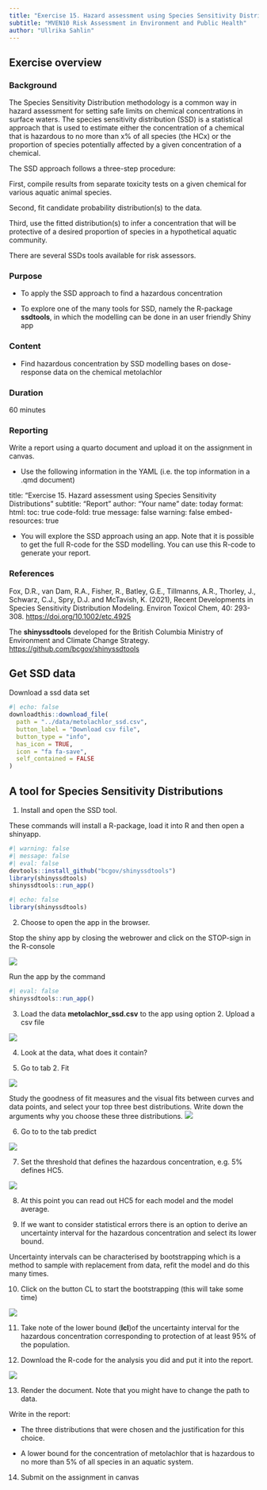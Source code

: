 ```yaml
---
title: "Exercise 15. Hazard assessment using Species Sensitivity Distributions"
subtitle: "MVEN10 Risk Assessment in Environment and Public Health"
author: "Ullrika Sahlin"
---
```


## Exercise overview

### Background

The Species Sensitivity Distribution methodology is a common way in hazard assessment for setting safe limits on chemical concentrations in surface waters. 
The species sensitivity distribution (SSD) is a statistical approach that is used to estimate either the concentration of a chemical that is hazardous to no more than x% of all species (the HCx) or the proportion of species potentially affected by a given concentration of a chemical. 

The SSD approach follows a three-step procedure:  

First, compile results from separate toxicity tests on a given chemical for various aquatic animal species.  

Second, fit candidate probability distribution(s) to the data.  

Third, use the fitted distribution(s) to infer a concentration that will be protective of a desired proportion of species in a hypothetical aquatic community. 

There are several SSDs tools available for risk assessors.

### Purpose

-  To apply the SSD approach to find a hazardous concentration 

- To explore one of the many tools for SSD, namely the R-package **ssdtools**, in which the modelling can be done in an user friendly Shiny app

### Content

- Find hazardous concentration by SSD modelling bases on dose-response data on the chemical metolachlor

### Duration

60 minutes

### Reporting

Write a report using a quarto document and upload it on the assignment in canvas. 

- Use the following information in the YAML (i.e. the top information in a .qmd document)

title: "Exercise 15. Hazard assessment using Species Sensitivity Distributions"
subtitle: "Report"
author: "Your name"
date: today
format: 
  html:
    toc: true
    code-fold: true
    message: false
    warning: false
    embed-resources: true

- You will explore the SSD approach using an app. Note that it is possible to get the full R-code for the SSD modelling. You can use this R-code to generate your report. 

### References

Fox, D.R., van Dam, R.A., Fisher, R., Batley, G.E., Tillmanns, A.R., Thorley, J., Schwarz, C.J., Spry, D.J. and McTavish, K. (2021), Recent Developments in Species Sensitivity Distribution Modeling. Environ Toxicol Chem, 40: 293-308. [https://doi.org/10.1002/etc.4925](https://doi.org/10.1002/etc.4925)

The **shinyssdtools** developed for the British Columbia Ministry of Environment and Climate Change Strategy. [https://github.com/bcgov/shinyssdtools](https://github.com/bcgov/shinyssdtools)


## Get SSD data

Download a ssd data set 

```r
#| echo: false
downloadthis::download_file(
  path = "../data/metolachlor_ssd.csv",
  button_label = "Download csv file",
  button_type = "info",
  has_icon = TRUE,
  icon = "fa fa-save",
  self_contained = FALSE
)
```

## A tool for Species Sensitivity Distributions 

(@) Install and open the SSD tool. 

These commands will install a R-package, load it into R and then open a shinyapp. 

```r
#| warning: false
#| message: false
#| eval: false
devtools::install_github("bcgov/shinyssdtools")
library(shinyssdtools)
shinyssdtools::run_app()
```

```r
#| echo: false
library(shinyssdtools)
```

(@) Choose to open the app in the browser. 

:::{.callout-tip}
Stop the shiny app by closing the webrower and click on the STOP-sign in the R-console

![](../img/ssd3.png)

Run the app by the command 

```r
#| eval: false
shinyssdtools::run_app()
```

:::

(@) Load the data **metolachlor_ssd.csv** to the app using option 2. Upload a csv file

![](../img/ssd1.png)

(@) Look at the data, what does it contain? 

(@) Go to tab 2. Fit

![](../img/ssd2.png)

Study the goodness of fit measures and the visual fits between curves and data points, and select your top three best distributions. Write down the arguments why you choose these three distributions. 
![](../img/ssdtools_distFitPlot.png)

(@) Go to to the tab predict 

![](../img/ssd4.png)

(@) Set the threshold that defines the hazardous concentration, e.g. 5% defines HC5.

![](../img/ssd5.png)

(@) At this point you can read out HC5 for each model and the model average. 

(@) If we want to consider statistical errors there is an option to derive an uncertainty interval for the hazardous concentration and select its lower bound. 

Uncertainty intervals can be characterised by bootstrapping which is a method to sample with replacement from data, refit the model and do this many times. 

(@) Click on the button CL to start the bootstrapping (this will take some time)

![](../img/ssd6.png)

(@) Take note of the lower bound (**lcl**)of the uncertainty interval for the hazardous concentration corresponding to protection of at least 95% of the population. 

(@) Download the R-code for the analysis you did and put it into the report. 

![](../img/ssd7.png)

(@) Render the document. Note that you might have to change the path to data. 

Write in the report: 

- The three distributions that were chosen and the justification for this choice.

- A lower bound for the concentration of metolachlor that is hazardous to no more than 5% of all species in an aquatic system. 

(@) Submit on the assignment in canvas


